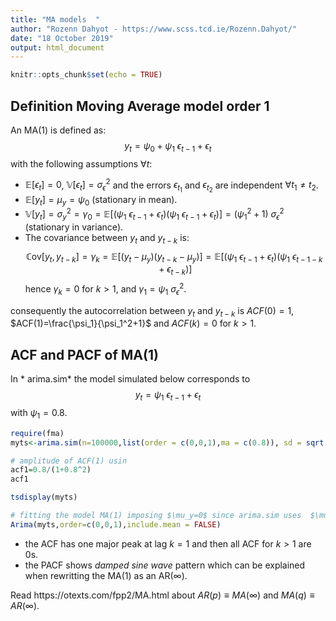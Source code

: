 ---
title: "MA models  "
author: "Rozenn Dahyot - https://www.scss.tcd.ie/Rozenn.Dahyot/"
date: "18 October 2019"
output: html_document
---

```{r setup, include=FALSE}
knitr::opts_chunk$set(echo = TRUE)
```


## Definition Moving Average model order 1

An MA(1) is defined as: 
$$
y_t = \psi_0 +\psi_1 \ \epsilon_{t-1} +\epsilon_t
$$
with the following assumptions $\forall t$:

- $\mathbb{E}[\epsilon_t]= 0$, $\mathbb{V}[\epsilon_t]= \sigma_{\epsilon}^2$ and the errors $\epsilon_{t_1}$ and $\epsilon_{t_2}$ are independent $\forall t_1\neq t_2$.
- $\mathbb{E}[y_t]= \mu_y=\psi_0$ (stationary in mean).
- $\mathbb{V}[y_t]= \sigma_y^2=\gamma_0=\mathbb{E}[ (\psi_1 \ \epsilon_{t-1} +\epsilon_t) (\psi_1 \ \epsilon_{t-1} +\epsilon_t) ]=(\psi_1^2+1)\ \sigma_{\epsilon}^2$ (stationary in variance).
- The covariance between $y_t$ and $y_{t-k}$ is:
$$
\mathbb{C}\text{ov}[y_t,y_{t-k}]=\gamma_k=\mathbb{E}[(y_t-\mu_y)(y_{t-k}-\mu_y)]=\mathbb{E}[(\psi_1 \ \epsilon_{t-1} +\epsilon_t) (\psi_1 \ \epsilon_{t-1-k} +\epsilon_{t-k})]
$$
hence $\gamma_k=0$ for $k>1$, and $\gamma_1=\psi_1 \ \sigma_{\epsilon}^2$.


consequently the autocorrelation between $y_t$ and $y_{t-k}$ is $ACF(0)=1$, $ACF(1)=\frac{\psi_1}{\psi_1^2+1}$ and $ACF(k)=0$ for $k>1$.

## ACF and PACF of MA(1)

In * arima.sim* the model simulated below corresponds to 
$$
y_{t}= \psi_1 \ \epsilon_{t-1}  + \epsilon_{t}
$$
with $\psi_1=0.8$.

```{r,warning=FALSE, message=FALSE}
require(fma)
myts<-arima.sim(n=100000,list(order = c(0,0,1),ma = c(0.8)), sd = sqrt(0.1796))

# amplitude of ACF(1) usin
acf1=0.8/(1+0.8^2)
acf1

tsdisplay(myts)

# fitting the model MA(1) imposing $\mu_y=0$ since arima.sim uses  $\mu_y=0$
Arima(myts,order=c(0,0,1),include.mean = FALSE)

```

- the ACF has one major peak at lag $k=1$ and then all ACF for $k>1$ are 0s.
- the PACF shows *damped sine wave* pattern which can be explained when rewritting the MA(1) as an AR($\infty$).


Read   https://otexts.com/fpp2/MA.html about $AR(p)\equiv MA(\infty)$ and $MA(q)\equiv AR(\infty)$.









